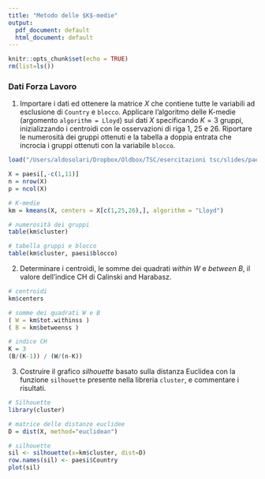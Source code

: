 ```yaml
---
title: "Metodo delle $K$-medie"
output:
  pdf_document: default
  html_document: default
---
```


```r
knitr::opts_chunk$set(echo = TRUE)
rm(list=ls())
```


### Dati Forza Lavoro

1. Importare i dati ed ottenere la matrice $X$ che contiene tutte le variabili ad esclusione di `Country` e `blocco`. 
Applicare l'algoritmo delle  K-medie (argomento `algorithm = Lloyd`) sui dati $X$ specificando $K=3$ gruppi, inizializzando i centroidi con le osservazioni di riga 1, 25 e 26. Riportare le numerosità dei gruppi ottenuti e la tabella a doppia entrata che incrocia i gruppi ottenuti con la variabile `blocco`. 

```r
load("/Users/aldosolari/Dropbox/Oldbox/TSC/esercitazioni tsc/slides/paesi.Rdata")

X = paesi[,-c(1,11)]
n = nrow(X)
p = ncol(X)

# K-medie
km = kmeans(X, centers = X[c(1,25,26),], algorithm = "Lloyd")

# numerosità dei gruppi
table(km$cluster)

# tabella gruppi e blocco
table(km$cluster, paesi$blocco)
```

2. Determinare i centroidi, le somme dei quadrati *within* $W$ e *between* $B$, il valore dell'indice CH di Calinski and Harabasz.

```r
# centroidi
km$centers

# somme dei quadrati W e B
( W = km$tot.withinss )
( B = km$betweenss )

# indice CH
K = 3
(B/(K-1)) / (W/(n-K))
```

3. Costruire il grafico *silhouette* basato sulla distanza Euclidea con la funzione `silhouette` presente nella libreria `cluster`, e commentare i risultati.

```r
# Silhouette
library(cluster)

# matrice delle distanze euclidee
D = dist(X, method="euclidean")

# silhouette
sil <- silhouette(x=km$cluster, dist=D)
row.names(sil) <- paesi$Country
plot(sil)
```
